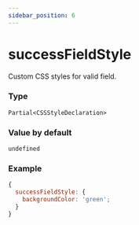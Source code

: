 ```yaml
---
sidebar_position: 6
---
```


# successFieldStyle

Custom CSS styles for valid field.

### Type

`Partial<CSSStyleDeclaration>`

### Value by default

`undefined`

### Example

```js
{
  successFieldStyle: {
    backgroundColor: 'green';
  }
}
```
